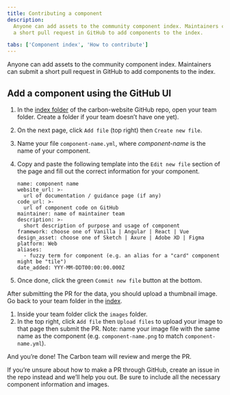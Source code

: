 ```yaml
---
title: Contributing a component
description:
  Anyone can add assets to the community component index. Maintainers can submit
  a short pull request in GitHub to add components to the index.

tabs: ['Component index', 'How to contribute']
---
```


<PageDescription>

Anyone can add assets to the community component index. Maintainers can submit a
short pull request in GitHub to add components to the index.

</PageDescription>

## Add a component using the GitHub UI

1. In the
   [index folder](https://github.com/carbon-design-system/carbon-website/tree/main/src/data/index)
   of the carbon-website GitHub repo, open your team folder. Create a folder if
   your team doesn’t have one yet).
2. On the next page, click `Add file` (top right) then `Create new file`.
3. Name your file `component-name.yml`, where _component-name_ is the name of
   your component.
4. Copy and paste the following template into the `Edit new file` section of the
   page and fill out the correct information for your component.

   ```
   name: component name
   website_url: >-
     url of documentation / guidance page (if any)
   code_url: >-
     url of component code on GitHub
   maintainer: name of maintainer team
   description: >-
     short description of purpose and usage of component
   framework: choose one of Vanilla | Angular | React | Vue
   design_asset: choose one of Sketch | Axure | Adobe XD | Figma
   platform: Web
   aliases:
     - fuzzy term for component (e.g. an alias for a "card" component might be "tile")
   date_added: YYY-MM-DDT00:00:00.000Z
   ```

5. Once done, click the green `Commit new file` button at the bottom.

After submitting the PR for the data, you should upload a thumbnail image. Go
back to your team folder in the
[index](https://github.com/carbon-design-system/carbon-website/tree/main/src/data/index).

1. Inside your team folder click the `images` folder.
2. In the top right, click `Add file` then `Upload files` to upload your image
   to that page then submit the PR. Note: name your image file with the same
   name as the component (e.g. `component-name.png` to match
   `component-name.yml`).

And you’re done! The Carbon team will review and merge the PR.

If you’re unsure about how to make a PR through GitHub, create an issue in the
repo instead and we’ll help you out. Be sure to include all the necessary
component information and images.
